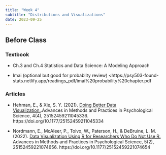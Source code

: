 ```yaml
---
title: "Week 4"
subtitle: "Distributions and Visualizations"
date: 2023-09-25
---
```

## Before Class

### Textbook

- Ch.3 and Ch.4 Statistics and Data Science: A Modeling Approach

- Imai (optional but good for probablity review)
    <https://psy503-found-stats.netlify.app/readings_pdf/imai%20probability%20chapter.pdf

### Articles

- Hehman, E., & Xie, S. Y. (2021). [Doing Better Data Visualization.](https://journals.sagepub.com/doi/full/10.1177/25152459211045334).Advances in Methods and Practices in Psychological Science, 4(4), 25152459211045336. https://doi.org/10.1177/25152459211045334

- Nordmann, E., McAleer, P., Toivo, W., Paterson, H., & DeBruine, L. M. (2022). [Data Visualization Using R for Researchers Who Do Not Use R.](https://journals.sagepub.com/doi/epub/10.1177/25152459221074654) Advances in Methods and Practices in Psychological Science, 5(2), 25152459221074656. https://doi.org/10.1177/25152459221074654


